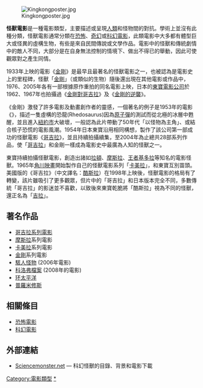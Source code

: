 {{unreferenced|time=2019-06-17T01:16:56+00:00}}
[[File:Kingkongposter.jpg|right]]

'''怪獸電影'''是一種電影類型，主要描述或呈現[[人類|人類]]和怪物間的對抗。學術上並沒有此種分類，怪獸電影通常分類在[[恐怖電影|恐怖]]、[[奇幻電影|奇幻]]或[[科幻電影|科幻電影]]，此類電影中大多都有體型巨大或怪異的虛構生物，有些是來自民間傳說或文學作品。電影中的怪獸和傳統劇情中的敵人不同，大部分是在自身無法控制的情境下、做出不得已的舉動，因此可使觀眾對之產生同情。

1933年上映的電影《[[金剛_(1933年電影)|金剛]]》是最早且最著名的怪獸電影之一，也被認為是電影史上的里程碑，怪獸「[[金剛_(怪獸)|金剛]]」（或類似的生物）隨後還出現在其他電影或作品中，1976、2005年各有一部根據原作重拍的同名電影上映，日本的[[東寶電影公司|東寶電影公司]]於1962、1967年也拍攝過《[[金剛對哥吉拉|金剛對哥吉拉]]》及《[[金剛的逆襲|金剛的逆襲]]》。

《金剛》激發了許多電影及動畫創作者的靈感，一個著名的例子是1953年的電影
《{{le|原子怪兽|The Beast from 20,000 Fathoms}}》，描述一隻虛構的恐龍(Rhedosaurus)因為[[原子彈|原子彈]]的測試而從北極的冰層中甦醒，並且進入[[紐約市|紐約市]]大破壞，一般認為此片帶動了50年代「以怪物為主角」、或結合核子恐慌的電影風潮。1954年日本東寶沿用相同構想，製作了該公司第一部成功的怪獸電影《[[哥吉拉_(1954)|哥吉拉]]》，並且持續拍攝續集，至2004年為止總共28部系列作品，使「[[哥吉拉|哥吉拉]]」和金剛一樣成為電影史中最廣為人知的怪獸之一。

東寶持續拍攝怪獸電影，創造出諸如[[拉頓_(特攝怪獸)|拉頓]]、[[摩斯拉|摩斯拉]]、[[王者基多拉|王者基多拉]]等知名的電影怪獸。1965年[[角川映畫|角川映畫]]開始製作自己的怪獸電影系列「[[卡美拉|卡美拉]]」，和東寶互別苗頭。美國版的《哥吉拉》（中文譯名：[[酷斯拉_(電影)|酷斯拉]]）在1998年上映後，怪獸電影的格局有了轉變，該片雖吸引了更多觀眾，但片中的「哥吉拉」和日本版本完全不同，多數傳統「哥吉拉」的影迷並不喜歡，以致後來東寶乾脆將「酷斯拉」視為不同的怪獸，還正名為「[[吉拉|吉拉]]」。

== 著名作品 ==
* [[哥吉拉系列電影|哥吉拉系列電影]]
* [[摩斯拉|摩斯拉]]系列電影
* [[卡美拉|卡美拉]]系列電影
* [[金剛_(怪獸)|金剛]]系列電影 
* [[駭人怪物|駭人怪物]] (2006年電影)
*[[科洛弗檔案|科洛弗檔案]] (2008年的電影)
* [[环太平洋_(电影)|环太平洋]]
*[[普羅米修斯_(電影)|普羅米修斯]]

== 相關條目 ==
* [[恐怖電影|恐怖電影]]
* [[科幻電影|科幻電影]]

== 外部連結 ==
* [http://www.sciencemonster.net/ Sciencemonster.net] {{Wayback|url=http://www.sciencemonster.net/ |date=20160116031949 }} — 科幻怪獸的目錄、背景和電影下載

[[Category:電影類型|Category:電影類型]]
[[Category:怪獸電影|*]]
